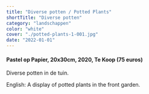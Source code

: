 ```yaml
---
title: "Diverse potten / Potted Plants"
shortTitle: "Diverse potten"
category: "landschappen"
color: "white"
cover: "./potted-plants-1-001.jpg"
date: "2022-01-01"
---
```

    
#### Pastel op Papier, 20x30cm, 2020, Te Koop (75 euros)
Diverse potten in de tuin.

    
English: A display of potted plants in the front garden.
